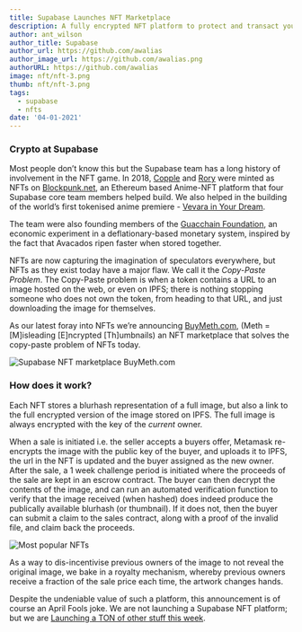 ```yaml
---
title: Supabase Launches NFT Marketplace
description: A fully encrypted NFT platform to protect and transact your digital assets
author: ant_wilson
author_title: Supabase
author_url: https://github.com/awalias
author_image_url: https://github.com/awalias.png
authorURL: https://github.com/awalias
image: nft/nft-3.png
thumb: nft/nft-3.png
tags:
  - supabase
  - nfts
date: '04-01-2021'
---
```


### Crypto at Supabase

Most people don’t know this but the Supabase team has a long history of involvement in the NFT game. In 2018, <a href="https://www.blockpunk.net/en/collection/paul-copplestone" target="_blank">Copple</a> and <a href="https://www.blockpunk.net/en/collection/rory-wilding" target="_blank">Rory</a> were minted as NFTs on <a href="https://www.blockpunk.net" target="_blank">Blockpunk.net</a>, an Ethereum based Anime-NFT platform that four Supabase core team members helped build. We also helped in the building of the world’s first tokenised anime premiere - <a href="https://www.animationmagazine.net/anime/first-tokenized-anime-film-vevara-in-your-dream-debuts/" target="_blank">Vevara in Your Dream</a>.

The team were also founding members of the <a href="https://github.com/awalias/guacchain" target="_blank">Guacchain Foundation</a>, an economic experiment in a deflationary-based monetary system, inspired by the fact that Avacados ripen faster when stored together.

NFTs are now capturing the imagination of speculators everywhere, but NFTs as they exist today have a major flaw. We call it the _Copy-Paste Problem_. The Copy-Paste problem is when a token contains a URL to an image hosted on the web, or even on IPFS; there is nothing stopping someone who does not own the token, from heading to that URL, and just downloading the image for themselves.

As our latest foray into NFTs we’re announcing <a href="https://buymeth.com/" target="_blank">BuyMeth.com</a>, (Meth = [M]isleading [E]ncrypted [Th]umbnails) an NFT marketplace that solves the copy-paste problem of NFTs today.

![Supabase NFT marketplace BuyMeth.com](/images/blog/nft/nft-1.png)

### How does it work?

Each NFT stores a blurhash representation of a full image, but also a link to the full encrypted version of the image stored on IPFS. The full image is always encrypted with the key of the _current_ owner.

When a sale is initiated i.e. the seller accepts a buyers offer, Metamask re-encrypts the image with the public key of the buyer, and uploads it to IPFS, the url in the NFT is updated and the buyer assigned as the new owner. After the sale, a 1 week challenge period is initiated where the proceeds of the sale are kept in an escrow contract. The buyer can then decrypt the contents of the image, and can run an automated verification function to verify that the image received (when hashed) does indeed produce the publically available blurhash (or thumbnail). If it does not, then the buyer can submit a claim to the sales contract, along with a proof of the invalid file, and claim back the proceeds.

![Most popular NFTs](/images/blog/nft/nft-2.png)

As a way to dis-incentivise previous owners of the image to not reveal the original image, we bake in a royalty mechanism, whereby previous owners receive a fraction of the sale price each time, the artwork changes hands.

Despite the undeniable value of such a platform, this announcement is of course an April Fools joke. We are not launching a Supabase NFT platform; but we are [Launching a TON of other stuff this week](/blog/launch-week).
